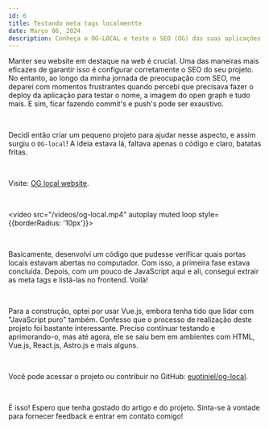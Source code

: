 ```yaml
---
id: 6
title: Testando meta tags localmentte
date: Março 06, 2024
description: Conheça o OG-LOCAL e teste o SEO (OG) das suas aplicações localmente
---
```


Manter seu website em destaque na web é crucial. Uma das maneiras mais eficazes de garantir isso é configurar corretamente o SEO do seu projeto. No entanto, ao longo da minha jornada de preocupação com SEO, me deparei com momentos frustrantes quando percebi que precisava fazer o deploy da aplicação para testar o nome, a imagem do open graph e tudo mais. E sim, ficar fazendo commit's e push's pode ser exaustivo.

<br />

Decidi então criar um pequeno projeto para ajudar nesse aspecto, e assim surgiu o `OG-local`! A ideia estava lá, faltava apenas o código e claro, batatas fritas.

<br />

Visite: <a href="https://og-local.vercel.app/" className="border-b transition-all text-gray-500 duration-500 hover:border-gray-500" target="_blank">OG local website</a>.

<br />

<video src="/videos/og-local.mp4" autoplay muted loop style={{borderRadius: '10px'}}></video>

<br />

Basicamente, desenvolvi um código que pudesse verificar quais portas locais estavam abertas no computador. Com isso, a primeira fase estava concluída. Depois, com um pouco de JavaScript aqui e ali, consegui extrair as meta tags e listá-las no frontend. Voilà!

<br />

Para a construção, optei por usar Vue.js, embora tenha tido que lidar com "JavaScript puro" também. Confesso que o processo de realização deste projeto foi bastante interessante. Preciso continuar testando e aprimorando-o, mas até agora, ele se saiu bem em ambientes com HTML, Vue.js, React.js, Astro.js e mais alguns.

<br />

Você pode acessar o projeto ou contribuir no GitHub: <a href="https://github.com/euotiniel/og-local" className="border-b transition-all text-gray-500 duration-500 hover:border-gray-500" target="_blank">euotiniel/og-local</a>.

<br />

É isso! Espero que tenha gostado do artigo e do projeto. Sinta-se à vontade para fornecer feedback e entrar em contato comigo!
